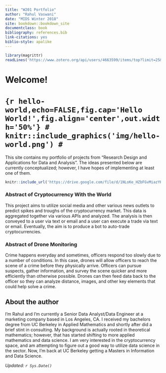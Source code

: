 ```yaml
---
title: "W201 Portfolio"
author: "Rahul Vaswani"
date: "MIDS Winter 2018"
site: bookdown::bookdown_site
documentclass: book
bibliography: references.bib
link-citations: yes
biblio-style: apalike
---
```


<!-- This won't be displayed but it will initialize your R session. Add any R libraries you need here. -->
```r
library(magrittr)
readLines('https://www.zotero.org/api/users/4663599/items/top?limit=25&format=bibtex&key=uURShCzt2Hioav213QjP50Wb&v=1') %>% writeLines('references.bib')
```


# Welcome! {-}

<!-- You can include images saved within your repo... -->
# ```{r hello-world,echo=FALSE,fig.cap='Hello World!',fig.align='center',out.width='50%'}
# knitr::include_graphics('img/hello-world.png')
# ```

This site contains my portfolio of projects from "Research Design and Applications for Data and Analysis". The ideas presented below are currently conceptualized; however, I have hopes of implementing at least one of them. 

<!-- Below this line is just examples of how you can embed video from Google Drive. First you have to enable sharing, then just get the object ID which is that long string between d/ and /preview and will also be appended to any sharing link you generate for your video. -->
<p>
```r
knitr::include_url('https://drive.google.com/file/d/1NLoKe_HZbFGvMiazYHASB6h7zxHDg331/view')
```

### Abstract of Cryptocurrency With the World{-}

This project aims to utilize social media and other various news outlets to predict spikes and troughs of the cryptocurrency market. This data is aggregated together via various APIs and analyzed. The analysis is then conveyed to a user via text or email and a user can execute a trade via text or email. Eventually, the aim is to produce a bot to auto-trade cryptocurrencies.

### Abstract of Drone Monitoring {-}

Crime happens everyday and sometimes, officers respond too slowly due to a number of conditions. In this case, drones will allow officers to reach the scene of a crime before they physically arrive. Officers can pursue suspects, gather information, and survey the scene quicker and more efficiently than otherwise possible. Drones can then feed data back to the officer so they can analyze distance, images, and other key elements that could help solve a crime.
  
<!-- ### Abstract of my third cool idea {-} -->

<!-- Activated charcoal succulents ex, pop-up minim neutra pork belly nulla  helvetica semiotics dolor  magna jianbing.  Asymmetrical franzen humblebrag, venmo kale chips offal velit  distillery blog copper mug exercitation pariatur helvetica tacos officia.  Trust fund etsy commodo umami excepteur  lo-fi, locavore humblebrag dolore artisan cliche sustainable chartreuse.  Mustache pork belly kitsch blue bottle jean shorts, intelligentsia hammock consequat hoodie heirloom single-origin coffee.  Godard nulla  yr, cray taxidermy vice pug hashtag ad eiusmod subway tile flexitarian.  Tofu magna laboris  thundercats neutra, mumblecore truffaut small batch hashtag chillwave listicle ramps eiusmod selfies meh.  Bushwick butcher cupidatat  hella organic. -->

## About the author {-}

I'm Rahul and I'm currently a Senior Data Analyst/Data Engineer at a marketing company based in Los Angeles, CA. I received my bachelors degree from UC Berkeley in Applied Mathematics and shortly after did a brief stint in consulting. My background is actually rooted in theoretical mathematics; however, that has started shifting to more applied mathematics and data science. I am very interested in the cryptocurrency space, and am attempting to figure out a good way to utilize data science in the sector. Now, I'm back at UC Berkeley getting a Masters in Information and Data Science. 

*Updated: `r Sys.Date()`*
